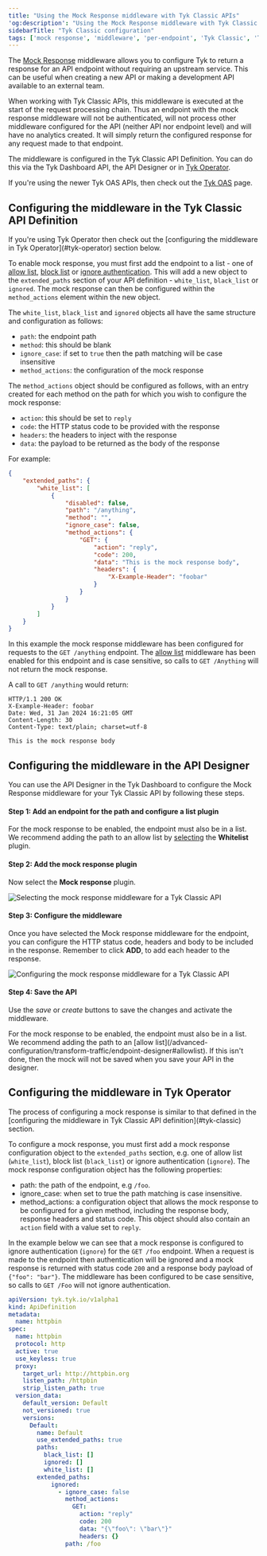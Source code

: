 ```yaml
---
title: "Using the Mock Response middleware with Tyk Classic APIs"
'og:description': "Using the Mock Response middleware with Tyk Classic APIs"
sidebarTitle: "Tyk Classic configuration"
tags: ['mock response', 'middleware', 'per-endpoint', 'Tyk Classic', 'Tyk Classic API']
---
```


The [Mock Response](/product-stack/tyk-gateway/middleware/mock-response-middleware) middleware allows you to configure Tyk to return a response for an API endpoint without requiring an upstream service. This can be useful when creating a new API or making a development API available to an external team.

When working with Tyk Classic APIs, this middleware is executed at the start of the request processing chain. Thus an endpoint with the mock response middleware will not be authenticated, will not process other middleware configured for the API (neither API nor endpoint level) and will have no analytics created. It will simply return the configured response for any request made to that endpoint.

The middleware is configured in the Tyk Classic API Definition. You can do this via the Tyk Dashboard API, the API Designer or in [Tyk Operator](#tyk-operator).

If you're using the newer Tyk OAS APIs, then check out the [Tyk OAS](/product-stack/tyk-gateway/middleware/mock-response-tyk-oas) page.

<h2 id="tyk-classic">Configuring the middleware in the Tyk Classic API Definition</h2>
If you're using Tyk Operator then check out the [configuring the middleware in Tyk Operator](#tyk-operator) section below.

To enable mock response, you must first add the endpoint to a list - one of [allow list](/product-stack/tyk-gateway/middleware/allow-list-middleware), [block list](/product-stack/tyk-gateway/middleware/block-list-middleware) or [ignore authentication](/product-stack/tyk-gateway/middleware/ignore-middleware). This will add a new object to the `extended_paths` section of your API definition - `white_list`, `black_list` or `ignored`. The mock response can then be configured within the `method_actions` element within the new object.

The `white_list`, `black_list` and `ignored` objects all have the same structure and configuration as follows:

- `path`: the endpoint path
- `method`: this should be blank
- `ignore_case`: if set to `true` then the path matching will be case insensitive
- `method_actions`: the configuration of the mock response

The `method_actions` object should be configured as follows, with an entry created for each method on the path for which you wish to configure the mock response:

- `action`: this should be set to `reply`
- `code`: the HTTP status code to be provided with the response
- `headers`: the headers to inject with the response
- `data`: the payload to be returned as the body of the response

For example:

```json  {linenos=true, linenostart=1}
{
    "extended_paths": {
        "white_list": [
            {
                "disabled": false,
                "path": "/anything",
                "method": "",
                "ignore_case": false,
                "method_actions": {
                    "GET": {
                        "action": "reply",
                        "code": 200,
                        "data": "This is the mock response body",
                        "headers": {
                            "X-Example-Header": "foobar"
                        }
                    }          
                }
            }
        ]
    }
}
```

In this example the mock response middleware has been configured for requests to the `GET /anything` endpoint. The [allow list](/product-stack/tyk-gateway/middleware/allow-list-middleware) middleware has been enabled for this endpoint and is case sensitive, so calls to `GET /Anything` will not return the mock response.

A call to `GET /anything` would return:

```
HTTP/1.1 200 OK
X-Example-Header: foobar
Date: Wed, 31 Jan 2024 16:21:05 GMT
Content-Length: 30
Content-Type: text/plain; charset=utf-8

This is the mock response body
```

## Configuring the middleware in the API Designer

You can use the API Designer in the Tyk Dashboard to configure the Mock Response middleware for your Tyk Classic API by following these steps.

#### Step 1: Add an endpoint for the path and configure a list plugin

For the mock response to be enabled, the endpoint must also be in a list. We recommend adding the path to an allow list by [selecting](/product-stack/tyk-gateway/middleware/allow-list-tyk-classic#configuring-the-allow-list-in-the-api-designer) the **Whitelist** plugin.

#### Step 2: Add the mock response plugin

Now select the **Mock response** plugin.

<img src="/img/dashboard/endpoint-designer/mock-response.png" alt="Selecting the mock response middleware for a Tyk Classic API" />

#### Step 3: Configure the middleware

Once you have selected the Mock response middleware for the endpoint, you can configure the HTTP status code, headers and body to be included in the response. Remember to click **ADD**, to add each header to the response.

<img src="/img/dashboard/endpoint-designer/mock-response-config.png" alt="Configuring the mock response middleware for a Tyk Classic API" />

#### Step 4: Save the API

Use the *save* or *create* buttons to save the changes and activate the middleware.


<Note>
For the mock response to be enabled, the endpoint must also be in a list. We recommend adding the path to an [allow list](/advanced-configuration/transform-traffic/endpoint-designer#allowlist). If this isn't done, then the mock will not be saved when you save your API in the designer.
</Note>


<h2 id="tyk-operator">Configuring the middleware in Tyk Operator</h2>
The process of configuring a mock response is similar to that defined in the [configuring the middleware in Tyk Classic API definition](#tyk-classic) section.

To configure a mock response, you must first add a mock response configuration object to the `extended_paths` section, e.g. one of allow list (`white_list`), block list (`black_list`) or ignore authentication (`ignore`). The mock response configuration object has the following properties:

- path: the path of the endpoint, e.g `/foo`.
- ignore_case: when set to true the path matching is case insensitive.
- method_actions: a configuration object that allows the mock response to be configured for a given method, including the response body, response headers and status code. This object should also contain an `action` field with a value set to `reply`.

In the example below we can see that a mock response is configured to ignore authentication (`ignore`) for the `GET /foo` endpoint. When a request is made to the endpoint then authentication will be ignored and a mock response is returned with status code `200` and a response body payload of `{"foo": "bar"}`. The middleware has been configured to be case sensitive, so calls to `GET /Foo` will not ignore authentication.

```yaml {linenos=true, linenostart=1, hl_lines=["26-34"]}
apiVersion: tyk.tyk.io/v1alpha1
kind: ApiDefinition
metadata:
  name: httpbin
spec:
  name: httpbin
  protocol: http
  active: true
  use_keyless: true
  proxy: 
    target_url: http://httpbin.org
    listen_path: /httpbin
    strip_listen_path: true
  version_data:
    default_version: Default
    not_versioned: true
    versions:
      Default:
        name: Default
        use_extended_paths: true
        paths:
          black_list: []
          ignored: []
          white_list: []
        extended_paths:
            ignored:
              - ignore_case: false
                method_actions:
                  GET:
                    action: "reply"
                    code: 200
                    data: "{\"foo\": \"bar\"}"
                    headers: {}
                path: /foo
```
